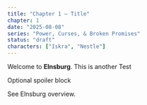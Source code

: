 ```yaml
---
title: "Chapter 1 — Title"
chapter: 1
date: "2025-08-08"
series: "Power, Curses, & Broken Promises"
status: "draft"
characters: ["Iskra", "Nestle"]
---
```

Welcome to **Elnsburg**. This is another Test

<Spoiler>Optional spoiler block</Spoiler>

See <WikiLink slug="elnsburg-overview">Elnsburg overview</WikiLink>.
